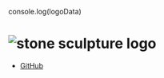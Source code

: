 console.log(logoData)

# <img src={logoData} alt="stone sculpture logo"/>

- [GitHub](https://github.com/suziwen/markdownxiaoshujiang.com)
